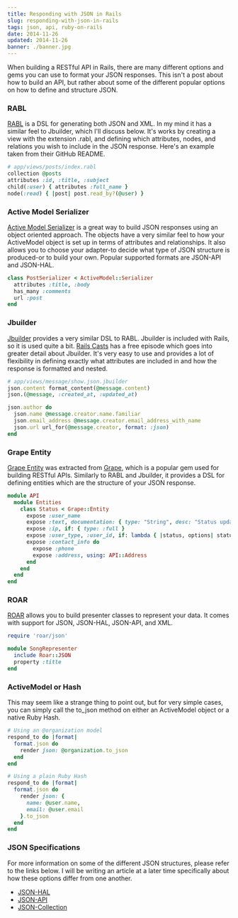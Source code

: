 ```yaml
---
title: Responding with JSON in Rails
slug: responding-with-json-in-rails
tags: json, api, ruby-on-rails
date: 2014-11-26
updated: 2014-11-26
banner: ./banner.jpg
---
```


When building a RESTful API in Rails, there are many different options and gems you can use to format your JSON responses. This isn't a post about how to build an API, but rather about some of the different popular options on how to define and structure JSON.

### RABL

[RABL](https://github.com/nesquena/rabl) is a DSL for generating both JSON and XML. In my mind it has a similar feel to Jbuilder, which I'll discuss below. It's works by creating a view with the extension .rabl, and defining which attributes, nodes, and relations you wish to include in the JSON response. Here's an example taken from their GitHub README.

```ruby
# app/views/posts/index.rabl
collection @posts
attributes :id, :title, :subject
child(:user) { attributes :full_name }
node(:read) { |post| post.read_by?(@user) }
```

### Active Model Serializer

[Active Model Serializer](https://github.com/rails-api/active_model_serializers) is a great way to build JSON responses using an object oriented approach. The objects have a very similar feel to how your ActiveModel object is set up in terms of attributes and relationships. It also allows you to choose your adapter-to decide what type of JSON structure is produced-or to build your own. Popular supported formats are JSON-API and JSON-HAL.

```ruby
class PostSerializer < ActiveModel::Serializer
  attributes :title, :body
  has_many :comments
  url :post
end
```

### Jbuilder

[Jbuilder](https://github.com/rails/jbuilder) provides a very similar DSL to RABL. Jbuilder is included with Rails, so it is used quite a bit. [Rails Casts](http://railscasts.com/episodes/320-jbuilder) has a free episode which goes into greater detail about Jbuilder. It's very easy to use and provides a lot of flexibility in defining exactly what attributes are included in and how the response is formatted and nested.

```ruby
# app/views/message/show.json.jbuilder
json.content format_content(@message.content)
json.(@message, :created_at, :updated_at)

json.author do
  json.name @message.creator.name.familiar
  json.email_address @message.creator.email_address_with_name
  json.url url_for(@message.creator, format: :json)
end
```

### Grape Entity

[Grape Entity](https://github.com/intridea/grape-entity) was extracted from [Grape](https://github.com/intridea/grape), which is a popular gem used for building RESTful APIs. Similarly to RABL and Jbuilder, it provides a DSL for defining entities which are the structure of your JSON response.

```ruby
module API
  module Entities
    class Status < Grape::Entity
      expose :user_name
      expose :text, documentation: { type: "String", desc: "Status update text." }
      expose :ip, if: { type: :full }
      expose :user_type, :user_id, if: lambda { |status, options| status.user.public? }
      expose :contact_info do
        expose :phone
        expose :address, using: API::Address
      end
    end
  end
end
```

### ROAR

[ROAR](https://github.com/apotonick/roar) allows you to build presenter classes to represent your data. It comes with support for JSON, JSON-HAL, JSON-API, and XML.

```ruby
require 'roar/json'

module SongRepresenter
  include Roar::JSON
  property :title
end
```

### ActiveModel or Hash

This may seem like a strange thing to point out, but for very simple cases, you can simply call the to_json method on either an ActiveModel object or a native Ruby Hash.

```ruby
# Using an @organization model
respond_to do |format|
  format.json do
    render json: @organization.to_json
  end
end
```

```ruby
# Using a plain Ruby Hash
respond_to do |format|
  format.json do
    render json: {
      name: @user.name,
      email: @user.email
    }.to_json
  end
end
```

### JSON Specifications

For more information on some of the different JSON structures, please refer to the links below. I will be writing an article at a later time specifically about how these options differ from one another.

- [JSON-HAL](http://stateless.co/hal_specification.html)
- [JSON-API](http://jsonapi.org)
- [JSON-Collection](http://amundsen.com/media-types/collection)
